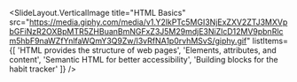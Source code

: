 
<SlideLayout.VerticalImage
  title="HTML Basics"
  src="https://media.giphy.com/media/v1.Y2lkPTc5MGI3NjExZXV2ZTJ3MXVpbGFiNzR2OXBpMTR5ZHBuanBmNGFxZ3J5M29mdjE3NiZlcD12MV9pbnRlcm5hbF9naWZfYnlfaWQmY3Q9Zw/l3vRfNA1p0rvhMSvS/giphy.gif"
  listItems={[
    'HTML provides the structure of web pages',
    'Elements, attributes, and content',
    'Semantic HTML for better accessibility',
    'Building blocks for the habit tracker'
  ]}
/>